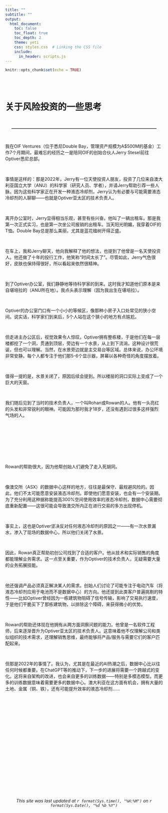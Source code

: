 ```yaml
---
title: ""
subtitle: ""
output:
  html_document:
    toc: false
    toc_float: true
    toc_depth: 2
    theme: yeti
    css: styles.css  # Linking the CSS file
    include:
      in_header: scripts.js
---
```


```r
knitr::opts_chunk$set(echo = TRUE)
```


<div style="margin-top: 88px;">
  <h1>关于风险投资的一些思考</h1>
</div>

<br>


<hr style="border-top: 1px solid grey; margin-left: 20px; margin-right: 20px;" />

<br>

我在OIF Ventures（位于悉尼Double Bay，管理资产规模为A$500M的基金）工作7个月期间，最难忘的经历之一是陪同OIF的创始合伙人Jerry Stesel前往Optiver悉尼总部。

<br>

事情是这样的：那是2022年，Jerry有一位天使投资人朋友，投资了几位来自澳大利亚国立大学（ANU）的科学家（研究人员、学者），并请Jerry帮助引荐一些人脉。因为这些科学家正在开发一种液态冷却剂，Jerry认为有必要与可能需要液态冷却剂的人聊聊——也就是Optiver亚太区的技术负责人。

<br>

离开办公室时，Jerry显得相当乐观，甚至有些兴奋。他叫了一辆出租车。那是我第一次正式实习，也是第一次坐公司报销的出租车。当天阳光明媚，我穿着OIF的T恤。Double Bay总是那么美丽，尤其是蓝花楹树开得正盛。

<br>

在车上，我和Jerry聊天，他向我解释了他的想法，也提到了他曾是一名天使投资人。他还做了十年的投行工作，他笑称“时间太长了”。尽管如此，Jerry气色很好，皮肤也保持得很好，所以看起来依然很精神。

<br>

到了Optiver办公室，我们静静地等待科学家的到来。这时我才知道他们原本是来自堪培拉的（ANU所在地）。我点头表示理解（因为我出生在堪培拉）。

<br>

Optiver的办公室门口有一个小小的等候区，像那种小房子入口处常见的狭小空间。说实话，科学家们到来后，5个人站在这个狭小的地方有点尴尬。

<br>

但走进主办公区后，视觉效果令人惊叹。Optiver拥有整栋楼，于是他们在每一层楼都挖了一个洞，贯通到顶层，旁边有一个水景，从上到下流淌。这种设计很荒诞，但也可以理解。当然，在水景旁边就是主交易台等区域。总体来说，办公环境非常安静。每个人都专注于他们那5-6个显示器，屏幕以各种奇怪的角度摆放着。

<br>

值得一提的是，水景关闭了，原因后续会提到。所以楼层的洞口实际上变成了一个巨大的天窗。

<br>

我们随后见到了当时的技术负责人，一个叫Rohan或Rowan的人。他有一头亮红的头发和非常锐利的眼神。可能因为那时我才18岁，还没有遇到过很多这样强烈气场的人。

<br>

<br>
<br>
<br>
<br>
<br>

Rowan的帮助很大，因为他帮创始人们避免了走入死胡同。

<br>

像澳交所（ASX）的数据中心这样的地方，往往是最保守、最规避风险的。因此，他们不太可能愿意安装液态冷却剂。即使他们愿意安装，也会有一个安装期。为了充分利用这种据称能提高300%空间使用效率的液态冷却剂，数据中心需要彻底重新配置——这很可能会导致澳交所内正在进行交易的多方出现停机。

<br>

事实上，这也是Optiver坚决反对任何液态冷却剂的原因之一——有一次水景漏水，渗入了现场的数据中心，所以他们关闭了水景。

<br>

因此，Rowan真正帮助初创公司找到了合适的客户。他从技术和实际销售的角度都能理解业务需求。这一点至关重要，作为Optiver的技术负责人，无疑需要大量的业务拓展技能。

<br>

他还强调产品必须真正解决某人的需求。创始人们讨论了可能专注于电动汽车（将液态冷却剂应用于电池而不是数据中心）的方向。他还提到此类客户普遍挑剔的特性——比如Optiver曾经因为一栋建筑物阻碍了信号传输，影响了交易执行速度，于是他们干脆买下了那栋建筑物，以排除这个障碍，来获得微小的优势。

<br>

Rowan的帮助还体现在他拥有从两方面洞察问题的能力。他曾是一名软件工程师，后来逐渐晋升为Optiver亚太区的技术负责人。这意味着他不仅理解公司和类似组织的技术需求，还理解销售思维，最终能够将产品/服务与需要它们的客户匹配起来。

<br>

但那是2022年的事情了。我认为，尤其是在最近的AI热潮之后，数据中心比以往任何时候都重要。在ChatGPT等的推动下，下一步的进展将需要一个跨越式的变化。这将来自架构的改进，也会来自更多的训练数据——特别是多模态模型。而更多的训练数据意味着需要更多的数据中心。澳大利亚在这方面有机会，拥有大量的土地、金属（铜、铁），还有可能提升效率的液态冷却剂……





<br>
<br>
<br>
<br>
<br>
<br>
<br>
<br>
<br>
<br>
<br>
<br>
<br>
<br>
<br>
<br>
<br>
<br>

<h6>
<center>*This site was last updated at `r format(Sys.time(), "%H:%M")` on `r format(Sys.Date(), "%d %b %Y")`*</center>
</h6>